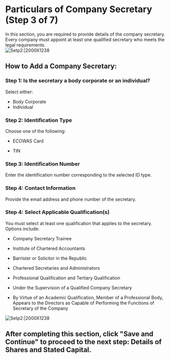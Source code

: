 # Particulars of Company Secretary (Step 3 of 7)

In this section, you are required to provide details of the company secretary. Every company must appoint at least one qualified secretary who meets the legal requirements.  
![Setp2:|2000X1238](/priv-limited19.png)
##  How to Add a Company Secretary:

###  Step 1: Is the secretary a body corporate or an individual?

Select either:

- Body Corporate
- Individual


###  Step 2: Identification Type

Choose one of the following:

- ECOWAS Card

- TIN

###  Step 3: Identification Number

Enter the identification number corresponding to the selected ID type.

###  Step 4: Contact Information

Provide the email address and phone number of the secretary.


###  Step 4: Select Applicable Qualification(s)

You must select at least one qualification that applies to the secretary. Options include:

- Company Secretary Trainee

- Institute of Chartered Accountants

- Barrister or Solicitor in the Republic

- Chartered Secretaries and Administrators

- Professional Qualification and Tertiary Qualification

- Under the Supervision of a Qualified Company Secretary

- By Virtue of an Academic Qualification, Member of a Professional Body, Appears to the Directors as Capable of Performing the Functions of Secretary of the Company

![Setp2:|2000X1238](/priv-limited19.png)

##  After completing this section, click "Save and Continue" to proceed to the next step: Details of Shares and Stated Capital.